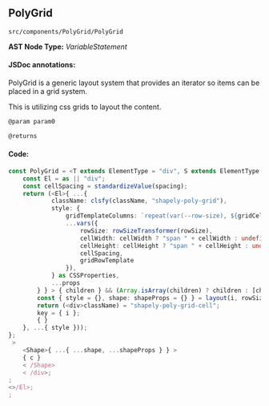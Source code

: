 
<Meta title="src/components/PolyGrid/PolyGrid" />

## PolyGrid
`src/components/PolyGrid/PolyGrid`

**AST Node Type:** *VariableStatement*

#### JSDoc annotations:

PolyGrid is a generic layout system that provides an iterator so items can be placed in a grid system.

This is utilizing css grids to layout the content.

```bash
@param param0

@returns
```

#### Code:

```ts
const PolyGrid = <T extends ElementType = "div", S extends ElementType = "div">({ as, className, children, rowSize, rowSizeTransformer = n => n, layout = i => ({ style: { gridColumnStart: (i % rowSize) + 1, gridRowStart: Math.floor(i / rowSize) + 1 } }), shape, style, gridCellTemplate, gridRowTemplate, gridRowSuffix, gridCellSize: [cellWidth, cellHeight] = [undefined, undefined], spacing, ...props }: PolyMorphic<PolyGridProps<S>, T>) => {
    const El = as || "div";
    const cellSpacing = standardizeValue(spacing);
    return (<El>{ ...{
            className: clsfy(className, "shapely-poly-grid"),
            style: {
                gridTemplateColumns: `repeat(var(--row-size), ${gridCellTemplate ?? '1fr'})${gridRowSuffix ? ' ' + gridRowSuffix : ''}`,
                ...vars({
                    rowSize: rowSizeTransformer(rowSize),
                    cellWidth: cellWidth ? "span " + cellWidth : undefined,
                    cellHeight: cellHeight ? "span " + cellHeight : undefined,
                    cellSpacing,
                    gridRowTemplate
                }),
            } as CSSProperties,
            ...props
        } } > { children } && (Array.isArray(children) ? children : [children]).map((c, i) => {
        const { style = {}, shape: shapeProps = {} } = layout(i, rowSize);
        return (<div>className) = "shapely-poly-grid-cell";
        key = { i };
        { }
    }, ...{ style }));
};
 >
    <Shape>{ ...{ ...shape, ...shapeProps } } >
    { c }
    < /Shape>
    < /div>;
;
<>/El>;
;

```

